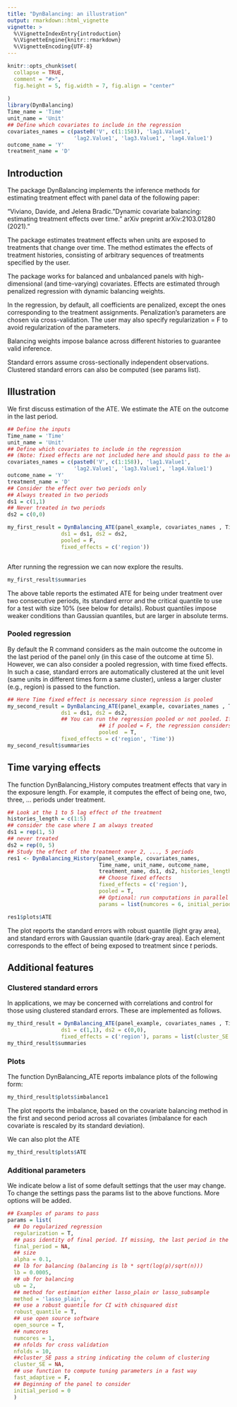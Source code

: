 ```yaml
---
title: "DynBalancing: an illustration"
output: rmarkdown::html_vignette
vignette: >
  %\VignetteIndexEntry{introduction}
  %\VignetteEngine{knitr::rmarkdown}
  %\VignetteEncoding{UTF-8}
---
```


```r
knitr::opts_chunk$set(
  collapse = TRUE,
  comment = "#>", 
  fig.height = 5, fig.width = 7, fig.align = "center"
  
)
library(DynBalancing)
Time_name = 'Time'
unit_name = 'Unit'
## Define which covariates to include in the regression
covariates_names = c(paste0('V', c(1:158)), 'lag1.Value1', 
                     'lag2.Value1', 'lag3.Value1', 'lag4.Value1')
outcome_name = 'Y'
treatment_name = 'D'
```

## Introduction 

The package DynBalancing implements the inference methods for estimating treatment effect with panel data of the following paper: 

"Viviano, Davide, and Jelena Bradic. "Dynamic covariate balancing: estimating treatment effects over time." arXiv preprint arXiv:2103.01280 (2021)."

The package estimates treatment effects when units are exposed to treatments that change over time. The method estimates the effects of treatment histories, consisting of arbitrary sequences of treatments specified by the user. 

The package works for balanced and unbalanced panels with high-dimensional (and time-varying) covariates. Effects are estimated through penalized regression with dynamic balancing weights.


In the regression, by default, all coefficients are penalized, except the ones corresponding to the treatment assignments. Penalization's parameters are chosen via cross-validation.  The user may also specify regularization = F to avoid regularization of the parameters. 

Balancing weights impose balance across different histories to guarantee valid inference. 

Standard errors assume cross-sectionally independent observations. Clustered standard errors can also be computed (see params list). 



## Illustration  


We first discuss estimation of the ATE. We estimate the ATE on the outcome in the last period. 

```r
## Define the inputs 
Time_name = 'Time'
unit_name = 'Unit'
## Define which covariates to include in the regression
## (Note: fixed effects are not included here and should pass to the argument "fixed_effects")
covariates_names = c(paste0('V', c(1:158)), 'lag1.Value1', 
                     'lag2.Value1', 'lag3.Value1', 'lag4.Value1')
outcome_name = 'Y'
treatment_name = 'D'
## Consider the effect over two periods only 
## Always treated in two periods
ds1 = c(1,1)
## Never treated in two periods
ds2 = c(0,0)

my_first_result = DynBalancing_ATE(panel_example, covariates_names , Time_name, unit_name, outcome_name, treatment_name, 
                 ds1 = ds1, ds2 = ds2,  
                 pooled = F, 
                 fixed_effects = c('region'))



```


After running the regression we can now explore the results. 

```r
my_first_result$summaries
```

The above table reports the estimated ATE for being under treatment over two consecutive periods, its standard error and the critical quantile to use for a test with size $10\%$ (see below for details). Robust quantiles impose weaker conditions than Gaussian quantiles, but are larger in absolute terms.  




### Pooled regression

By default the R command considers as the main outcome the outcome in the last period of the panel only (in this case of the outcome at time 5). However, we can also consider a pooled regression, with time fixed effects. In such a case, standard errors are automatically clustered at the unit level (same units in different times form a same cluster), unless a larger cluster (e.g., region) is passed to the function. 

```r
## Here Time fixed effect is necessary since regression is pooled
my_second_result = DynBalancing_ATE(panel_example, covariates_names , Time_name, unit_name, outcome_name, treatment_name, 
                 ds1 = ds1, ds2 = ds2, 
                 ## You can run the regression pooled or not pooled. If pooled select a time fixed effect
                             ## if pooled = F, the regression considers as end-line outcome the last period
                             pooled  = T, 
                 fixed_effects = c('region', 'Time'))
my_second_result$summaries
```



## Time varying effects 

The function DynBalancing_History computes treatment effects that vary in the exposure length. For example, it computes the effect of being one, two, three, ... periods under treatment. 

```r
## Look at the 1 to 5 lag effect of the treatment 
histories_length = c(1:5)
## consider the case where I am always treated 
ds1 = rep(1, 5)
## never treated 
ds2 = rep(0, 5)
## Study the effect of the treatment over 2, ..., 5 periods 
res1 <- DynBalancing_History(panel_example, covariates_names, 
                             Time_name, unit_name, outcome_name,
                             treatment_name, ds1, ds2, histories_length = histories_length,  
                             ## Choose fixed effects 
                             fixed_effects = c('region'), 
                             pooled = T, 
                             ## Optional: run computations in parallel 
                             params = list(numcores = 6, initial_period = 0))

res1$plots$ATE

```

The plot reports the standard errors with robust quantile (light gray area), and standard errors with Gaussian quantile (dark-gray area). Each element corresponds to the effect of being exposed to treatment since $t$ periods. 




## Additional features





### Clustered standard errors 

In applications, we may be concerned with correlations and control for those using clustered standard errors. These are implemented as follows. 

```r
my_third_result = DynBalancing_ATE(panel_example, covariates_names , Time_name, unit_name, outcome_name, treatment_name, 
                 ds1 = c(1,1), ds2 = c(0,0), 
                 fixed_effects = c('region'), params = list(cluster_SE = 'region'))
my_third_result$summaries
```



### Plots 

The function DynBalancing_ATE reports imbalance plots of the following form: 
```r
my_third_result$plots$imbalance1
```

The plot reports the imbalance, based on the covariate balancing method in the first and second period across all covariates (imbalance for each covariate is rescaled by its standard deviation).


We can also plot the ATE

```r
my_third_result$plots$ATE
```








### Additional parameters 

We indicate below a list of some default settings that the user may change. To change the settings pass the params list to the above functions. More options will be added.   

```r
## Examples of params to pass 
params = list(
  ## Do regularized regression
  regularization = T,
  ## pass identity of final period. If missing, the last period in the panel is considered. 
  final_period = NA,
  ## size
  alpha = 0.1,
  ## lb for balancing (balancing is lb * sqrt(log(p)/sqrt(n)))
  lb = 0.0005,
  ## ub for balancing
  ub = 2,
  ## method for estimation either lasso_plain or lasso_subsample
  method = 'lasso_plain',
  ## use a robust quantile for CI with chisquared dist
  robust_quantile = T,
  ## use open source software
  open_source = T,
  ## numcores
  numcores = 1,
  ## nfolds for cross validation
  nfolds = 10,
  ##cluster_SE pass a string indicating the column of clustering
  cluster_SE = NA, 
  ## use function to compute tuning parameters in a fast way 
  fast_adaptive = F,
  ## Beginning of the panel to consider 
  initial_period = 0
  )
```


